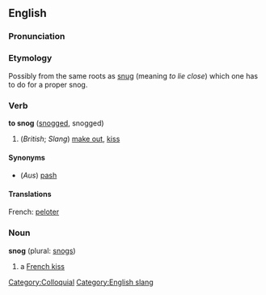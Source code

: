 ==English==

===Pronunciation===
{{substub}}

===Etymology===
Possibly from the same roots as [[snug]] (meaning ''to lie close'') which one has to do for a proper snog.

===Verb===
'''to snog''' ([[snogged]], snogged)

#(''British''; ''Slang'') [[make out]], [[kiss]]

====Synonyms====
*(''Aus'') [[pash]]

====Translations====
French: [[peloter]]

===Noun===
'''snog''' (plural: [[snogs]])

# a [[French kiss]]

[[Category:Colloquial]]
[[Category:English slang]]